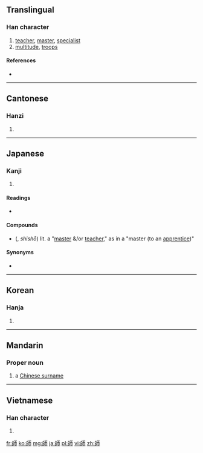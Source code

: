 ==Translingual==
===Han character===
{{Han char|rn=50|rad=巾|as=07|sn=10|four=2172<sub>7</sub>|canj=竹口一中月 (HRMLB)}}

# [[teacher]], [[master]], [[specialist]]
# [[multitude]], [[troops]]

====References====
* {{Han ref|kx=0331.350|dkj=08916|dj=0637.280|hdz=10740.020|uh=5E2B|ud=24107|bh=AE76|bd=44662}}

----

==Cantonese==

===Hanzi===
{{yue-hanzi|jyut=|y=si1}}

# {{defn|lang=yue|sort=巾07}}

----

==Japanese==

===Kanji===
{{ja-kanji|grade=5|rs=巾07}}

# {{defn|lang=ja|sort=巾07}}

====Readings====
* {{ja-readings|on={{l|ja|し}} (shi)|kun={{l|ja|みやこ}} (miyako), {{l|ja|いくさ}} (ikusa), {{l|ja|おさ}} (osa)}}

==== Compounds ====
* {{l|ja|師匠}} ({{l|ja|ししょう}}, ''shishō'') lit. a "[[master]] &/or [[teacher]]," as in a "master (to an [[apprentice]])"

==== Synonyms ====
* {{l|ja|师}}

----

==Korean==

===Hanja===
{{ko-hanja|hangeul=사|rv=sa|mr=sa}}

# {{defn|lang=ko|sort=巾07}}

----

==Mandarin==

===Proper noun===
{{cmn-proper noun|t|pin=Shī|pint=shi1|tra=師|sim=师|rs=巾07}}

# a [[w:Chinese surname|Chinese surname]]

----

==Vietnamese==

===Han character===
{{vi-hantu|[[sư]]|rs=巾07}}

# {{defn|lang=vi|sort=巾07}}

[[fr:師]]
[[ko:師]]
[[mg:師]]
[[ja:師]]
[[pl:師]]
[[vi:師]]
[[zh:師]]